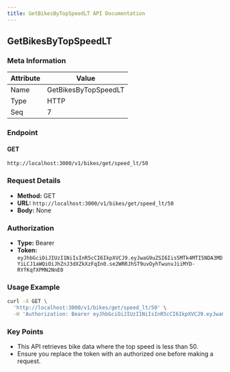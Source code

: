 ```yaml
---
title: GetBikesByTopSpeedLT API Documentation
---
```


## **GetBikesByTopSpeedLT**

### **Meta Information**
| Attribute | Value               |
|-----------|---------------------|
| Name      | GetBikesByTopSpeedLT |
| Type      | HTTP                |
| Seq       | 7                   |

### **Endpoint**

#### **GET**
`http://localhost:3000/v1/bikes/get/speed_lt/50`

### **Request Details**
- **Method:** GET
- **URL:** `http://localhost:3000/v1/bikes/get/speed_lt/50`
- **Body:** None

### **Authorization**
- **Type:** Bearer
- **Token:** `eyJhbGciOiJIUzI1NiIsInR5cCI6IkpXVCJ9.eyJwaG9uZSI6Iis5MTk4MTI5NDA3MDYiLCJ1aWQiOiJhZnJ3dXZkXzFqIn0.se2WRRJhST9uvOyhTwunvJiiMYD-RYfKqfXPMN2NnE0`

### **Usage Example**

```bash
curl -X GET \
  'http://localhost:3000/v1/bikes/get/speed_lt/50' \
  -H 'Authorization: Bearer eyJhbGciOiJIUzI1NiIsInR5cCI6IkpXVCJ9.eyJwaG9uZSI6Iis5MTk4MTI5NDA3MDYiLCJ1aWQiOiJhZnJ3dXZkXzFqIn0.se2WRRJhST9uvOyhTwunvJiiMYD-RYfKqfXPMN2NnE0'
```

### **Key Points**
- This API retrieves bike data where the top speed is less than 50.
- Ensure you replace the token with an authorized one before making a request.